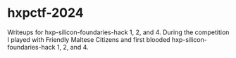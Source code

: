 # hxpctf-2024

Writeups for hxp-silicon-foundaries-hack 1, 2, and 4. During the competition I played with Friendly Maltese Citizens and first blooded hxp-silicon-foundaries-hack 1, 2, and 4.